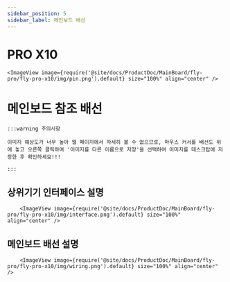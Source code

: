 ```yaml
---
sidebar_position: 5
sidebar_label: 메인보드 배선
---
```






# PRO X10

    <ImageView image={require('@site/docs/ProductDoc/MainBoard/fly-pro/fly-pro-x10/img/pin.png').default} size="100%" align="center" />


# 메인보드 참조 배선

    :::warning 주의사항

    이미지 해상도가 너무 높아 웹 페이지에서 자세히 볼 수 없으므로, 마우스 커서를 배선도 위에 놓고 오른쪽 클릭하여 '이미지를 다른 이름으로 저장'을 선택하여 이미지를 데스크탑에 저장한 후 확인하세요!!!

    :::

## 상위기기 인터페이스 설명
        <ImageView image={require('@site/docs/ProductDoc/MainBoard/fly-pro/fly-pro-x10/img/interface.png').default} size="100%" align="center" />

## 메인보드 배선 설명
        <ImageView image={require('@site/docs/ProductDoc/MainBoard/fly-pro/fly-pro-x10/img/wiring.png').default} size="100%" align="center" />